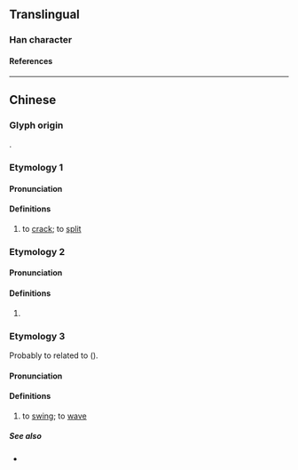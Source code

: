 {{character info}}
==Translingual==

===Han character===
{{Han char|rn=64|rad=手|as=08|sn=11|four=53050|canj=QIRM|ids=⿰扌或}}

====References====
{{Han ref|kx=0438.070|dkj=12269|dj=0788.050|hdz=31892.080|uh=639D}}

----

==Chinese==

===Glyph origin===
{{Han etym}}
{{Han compound|手|或|ls=psc|c1=s|c2=p|t1=hand}}.

===Etymology 1===
{{zh-forms}}

====Pronunciation====
{{zh-pron
|m=huò
|c=waak6
|mc=y
|oc=y
|cat=v
}}

====Definitions====
{{zh-hanzi}}

# {{zh-hg}} to [[crack]]; to [[split]]

===Etymology 2===
{{zh-forms}}
{{rfe|zh}}

====Pronunciation====
{{zh-pron
|m=xù
|c=kwik1
|cat=
}}

====Definitions====
{{zh-hanzi}}

# {{zh-hg}} {{n-g|the sound of cracking}}

===Etymology 3===
{{zh-forms|alt=𠱥,fik}}

Probably to related to {{zh-l|揈|fing6, fang6}} ({{zh-ref|Ts'ou, 1979}}).

====Pronunciation====
{{zh-pron
|c=fik6,fak6
|cat=v
}}

====Definitions====
{{zh-hanzi}}

# {{lb|zh|Cantonese}} to [[swing]]; to [[wave]]

=====See also=====
* {{q|Cantonese}} {{zh-l|揈|fing<sup>6</sup>, fang<sup>6</sup>|to [[sway]]; to [[swing]]}}